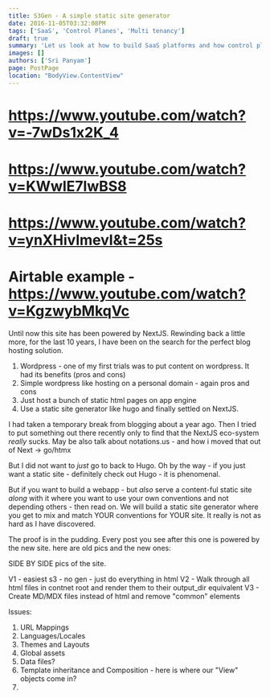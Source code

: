 ```yaml
---
title: S3Gen - A simple static site generator
date: 2016-11-05T03:32:08PM
tags: ['SaaS', 'Control Planes', 'Multi tenancy']
draft: true
summary: 'Let us look at how to build SaaS platforms and how control planes power them'
images: []
authors: ['Sri Panyam']
page: PostPage
location: "BodyView.ContentView"
---
```


# https://www.youtube.com/watch?v=-7wDs1x2K_4
# https://www.youtube.com/watch?v=KWwIE7lwBS8
# https://www.youtube.com/watch?v=ynXHivImevI&t=25s

# Airtable example - https://www.youtube.com/watch?v=KgzwybMkqVc

Until now this site has been powered by NextJS.   Rewinding back a little more, for the last 10 years, I have been on the search for the perfect blog hosting solution.   

1. Wordpress - one of my first trials was to put content on wordpress.  It had its benefits (pros and cons)
2. Simple wordpress like hosting on a personal domain - again pros and cons
3. Just host a bunch of static html pages on app engine
4. Use a static site generator like hugo and finally settled on NextJS.

I had taken a temporary break from blogging about a year ago.   Then I tried to put something out there recently only to find that the NextJS eco-system *really* sucks.
May be also talk about notations.us - and how i moved that out of Next -> go/htmx

But I did not want to *just* go to back to Hugo.  Oh by the way - if you just want a static site - definitely check out Hugo - it is phenomenal.

But if you want to build a webapp - but *also* serve a content-ful static site *along* with it where you want to use your own conventions and not depending others - then read on.   We will build a static site generator where you get to mix and match YOUR conventions for YOUR site.  It really is not as hard as I have discovered.

The proof is in the pudding.  Every post you see after this one is powered by the new site.  here are old pics and the new ones:

SIDE BY SIDE pics of the site.

V1 - easiest s3 - no gen - just do everything in html
V2 - Walk through all html files in contnet root and render them to their output_dir equivalent
V3 - Create MD/MDX files instead of html and remove "common" elements

Issues:
1. URL Mappings
2. Languages/Locales
3. Themes and Layouts 
4. Global assets
5. Data files?
6. Template inheritance and Composition - here is where our "View" objects come in?
7. 
